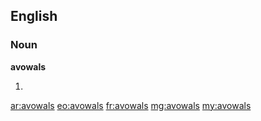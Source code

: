 ==English==

===Noun===
'''avowals'''

# {{plural of|avowal}}

[[ar:avowals]]
[[eo:avowals]]
[[fr:avowals]]
[[mg:avowals]]
[[my:avowals]]